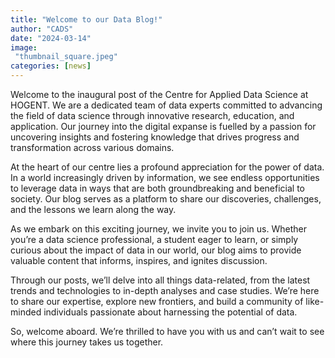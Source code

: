 ```yaml
---
title: "Welcome to our Data Blog!"
author: "CADS"
date: "2024-03-14"
image: 
 "thumbnail_square.jpeg"
categories: [news]
---
```



Welcome to the inaugural post of the Centre for Applied Data Science at HOGENT. We are a dedicated team of data experts committed to advancing the field of data science through innovative research, education, and application. Our journey into the digital expanse is fuelled by a passion for uncovering insights and fostering knowledge that drives progress and transformation across various domains.

At the heart of our centre lies a profound appreciation for the power of data. In a world increasingly driven by information, we see endless opportunities to leverage data in ways that are both groundbreaking and beneficial to society. Our blog serves as a platform to share our discoveries, challenges, and the lessons we learn along the way.

As we embark on this exciting journey, we invite you to join us. Whether you're a data science professional, a student eager to learn, or simply curious about the impact of data in our world, our blog aims to provide valuable content that informs, inspires, and ignites discussion.

Through our posts, we'll delve into all things data-related, from the latest trends and technologies to in-depth analyses and case studies. We're here to share our expertise, explore new frontiers, and build a community of like-minded individuals passionate about harnessing the potential of data.

So, welcome aboard. We're thrilled to have you with us and can't wait to see where this journey takes us together.